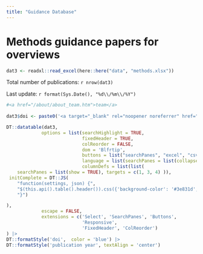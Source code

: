 ```yaml
---
title: "Guidance Database"
---
```



# Methods guidance papers for overviews

```r

dat3 <- readxl::read_excel(here::here("data", "methods.xlsx"))

```

Total number of publications: `r nrow(dat3)` 

Last update: `r format(Sys.Date(), "%d\\/%m\\/%Y")`



```r

#<a href="/about/about_team.htm">team</a> 
  
dat3$doi <- paste0('<a target="_blank" rel="noopener noreferrer" href="', dat3$doi,'">',dat3$doi ,"</a>")

DT::datatable(dat3, 
             options = list(searchHighlight = TRUE, 
                            fixedHeader = TRUE, 
                            colReorder = FALSE, 
                            dom = 'Blfrtip', 
                            buttons = list("searchPanes", "excel", "csv"),
                            language = list(searchPanes = list(collapse = "Search Filters")),
                            columnDefs = list(list(
    searchPanes = list(show = TRUE), targets = c(1, 3, 4) )),                            
 initComplete = DT::JS(
    "function(settings, json) {",
    "$(this.api().table().header()).css({'background-color': '#3e831d', 'color': '#ffffff'});",
    "}")

),
             escape = FALSE, 
             extensions = c('Select', 'SearchPanes', 'Buttons',
                            'Responsive',
                            'FixedHeader', 'ColReorder')
) |> 
DT::formatStyle('doi',  color = 'blue') |>
DT::formatStyle('publication year', textAlign = 'center') 

```


